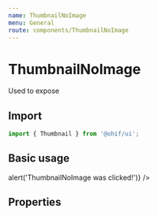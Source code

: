 ```yaml
---
name: ThumbnailNoImage
menu: General
route: components/ThumbnailNoImage
---
```



# ThumbnailNoImage

Used to expose

## Import

```javascript
import { Thumbnail } from '@ohif/ui';
```

## Basic usage

<Playground>
  <div className="flex flex-1 items-center justify-center p-4">
    <div className="w-64">
      <ThumbnailNoImage
        modality={'SR'}
        seriesDate="13-Mar-1999"
        description="Multiple line image series description lorem sit"
        onClick={() => alert('ThumbnailNoImage was clicked!')}
      />
    </div>
  </div>
</Playground>

## Properties

<Props of={ThumbnailNoImage} />
